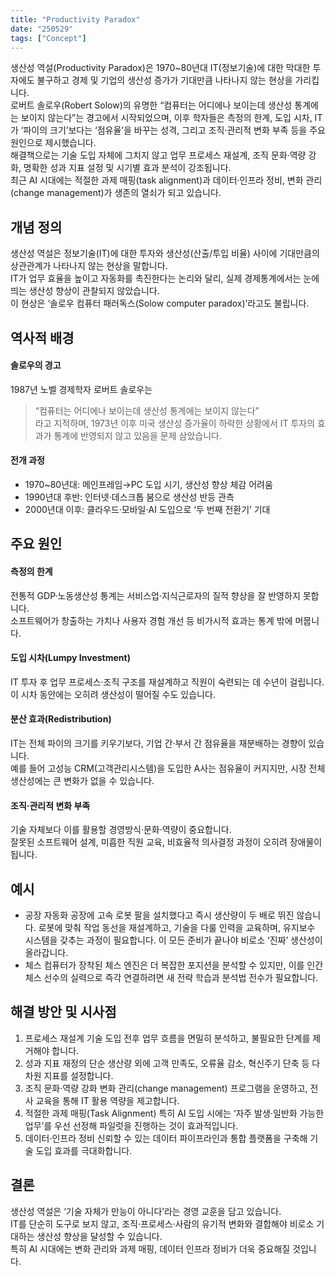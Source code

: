 ```yaml
---
title: "Productivity Paradox"
date: "250529"
tags: ["Concept"]
---
```


생산성 역설(Productivity Paradox)은 1970~80년대 IT(정보기술)에 대한 막대한 투자에도 불구하고 경제 및 기업의 생산성 증가가 기대만큼 나타나지 않는 현상을 가리킵니다.  
로버트 솔로우(Robert Solow)의 유명한 “컴퓨터는 어디에나 보이는데 생산성 통계에는 보이지 않는다”는 경고에서 시작되었으며, 이후 학자들은 측정의 한계, 도입 시차, IT가 ‘파이의 크기’보다는 ‘점유율’을 바꾸는 성격, 그리고 조직·관리적 변화 부족 등을 주요 원인으로 제시했습니다.  
해결책으로는 기술 도입 자체에 그치지 않고 업무 프로세스 재설계, 조직 문화·역량 강화, 명확한 성과 지표 설정 및 시기별 효과 분석이 강조됩니다.  
최근 AI 시대에는 적절한 과제 매핑(task alignment)과 데이터·인프라 정비, 변화 관리(change management)가 생존의 열쇠가 되고 있습니다.

## 개념 정의

생산성 역설은 정보기술(IT)에 대한 투자와 생산성(산출/투입 비율) 사이에 기대만큼의 상관관계가 나타나지 않는 현상을 말합니다.  
IT가 업무 효율을 높이고 자동화를 촉진한다는 논리와 달리, 실제 경제통계에서는 눈에 띄는 생산성 향상이 관찰되지 않았습니다.  
이 현상은 ‘솔로우 컴퓨터 패러독스(Solow computer paradox)’라고도 불립니다.

## 역사적 배경

#### 솔로우의 경고

1987년 노벨 경제학자 로버트 솔로우는

> “컴퓨터는 어디에나 보이는데 생산성 통계에는 보이지 않는다”  
> 라고 지적하며, 1973년 이후 미국 생산성 증가율이 하락한 상황에서 IT 투자의 효과가 통계에 반영되지 않고 있음을 문제 삼았습니다.

#### 전개 과정

- 1970~80년대: 메인프레임→PC 도입 시기, 생산성 향상 체감 어려움
- 1990년대 후반: 인터넷·데스크톱 붐으로 생산성 반등 관측
- 2000년대 이후: 클라우드·모바일·AI 도입으로 ‘두 번째 전환기’ 기대

## 주요 원인

#### 측정의 한계

전통적 GDP·노동생산성 통계는 서비스업·지식근로자의 질적 향상을 잘 반영하지 못합니다.  
소프트웨어가 창출하는 가치나 사용자 경험 개선 등 비가시적 효과는 통계 밖에 머뭅니다.

#### 도입 시차(Lumpy Investment)

IT 투자 후 업무 프로세스·조직 구조를 재설계하고 직원이 숙련되는 데 수년이 걸립니다.  
이 시차 동안에는 오히려 생산성이 떨어질 수도 있습니다.

#### 분산 효과(Redistribution)

IT는 전체 파이의 크기를 키우기보다, 기업 간·부서 간 점유율을 재분배하는 경향이 있습니다.  
예를 들어 고성능 CRM(고객관리시스템)을 도입한 A사는 점유율이 커지지만, 시장 전체 생산성에는 큰 변화가 없을 수 있습니다.

#### 조직·관리적 변화 부족

기술 자체보다 이를 활용할 경영방식·문화·역량이 중요합니다.  
잘못된 소프트웨어 설계, 미흡한 직원 교육, 비효율적 의사결정 과정이 오히려 장애물이 됩니다.

## 예시

- 공장 자동화
  공장에 고속 로봇 팔을 설치했다고 즉시 생산량이 두 배로 뛰진 않습니다. 로봇에 맞춰 작업 동선을 재설계하고, 기술을 다룰 인력을 교육하며, 유지보수 시스템을 갖추는 과정이 필요합니다. 이 모든 준비가 끝나야 비로소 ‘진짜’ 생산성이 올라갑니다.
- 체스
  컴퓨터가 장착된 체스 엔진은 더 복잡한 포지션을 분석할 수 있지만, 이를 인간 체스 선수의 실력으로 즉각 연결하려면 새 전략 학습과 분석법 전수가 필요합니다.

## 해결 방안 및 시사점

1. 프로세스 재설계
   기술 도입 전후 업무 흐름을 면밀히 분석하고, 불필요한 단계를 제거해야 합니다.
2. 성과 지표 재정의
   단순 생산량 외에 고객 만족도, 오류율 감소, 혁신주기 단축 등 다차원 지표를 설정합니다.
3. 조직 문화·역량 강화
   변화 관리(change management) 프로그램을 운영하고, 전사 교육을 통해 IT 활용 역량을 제고합니다.
4. 적절한 과제 매핑(Task Alignment)
   특히 AI 도입 시에는 ‘자주 발생·일반화 가능한 업무’를 우선 선정해 파일럿을 진행하는 것이 효과적입니다.
5. 데이터·인프라 정비
   신뢰할 수 있는 데이터 파이프라인과 통합 플랫폼을 구축해 기술 도입 효과를 극대화합니다.

## 결론

생산성 역설은 ‘기술 자체가 만능이 아니다’라는 경영 교훈을 담고 있습니다.  
IT를 단순히 도구로 보지 않고, 조직·프로세스·사람의 유기적 변화와 결합해야 비로소 기대하는 생산성 향상을 달성할 수 있습니다.  
특히 AI 시대에는 변화 관리와 과제 매핑, 데이터 인프라 정비가 더욱 중요해질 것입니다.
